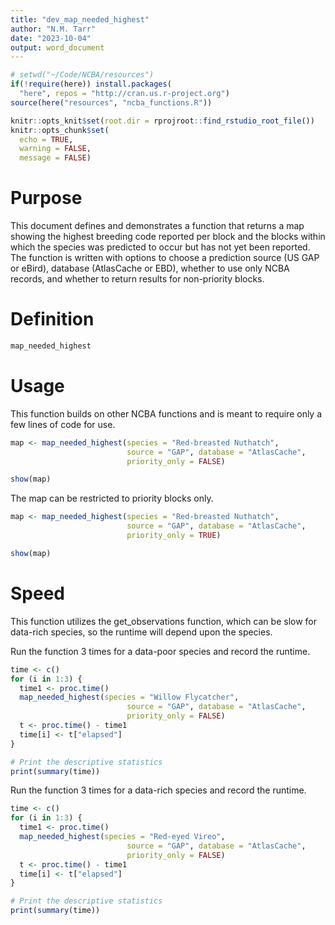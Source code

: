 ```yaml
---
title: "dev_map_needed_highest"
author: "N.M. Tarr"
date: "2023-10-04"
output: word_document
---
```


```r
# setwd("~/Code/NCBA/resources")
if(!require(here)) install.packages(
  "here", repos = "http://cran.us.r-project.org")
source(here("resources", "ncba_functions.R"))

knitr::opts_knit$set(root.dir = rprojroot::find_rstudio_root_file())
knitr::opts_chunk$set(
  echo = TRUE,
  warning = FALSE,
  message = FALSE)
```


# Purpose
This document defines and demonstrates a function that returns a map showing the highest breeding code reported per block and the blocks within which the species was predicted to occur but has not yet been reported.  The function is written with options to choose a prediction source (US GAP or eBird), database (AtlasCache or EBD), whether to use only NCBA records, and whether to return results for non-priority blocks.


# Definition
```r
map_needed_highest
```


# Usage
This function builds on other NCBA functions and is meant to require only a few lines of code for use.  
```r
map <- map_needed_highest(species = "Red-breasted Nuthatch", 
                          source = "GAP", database = "AtlasCache",
                          priority_only = FALSE)

show(map)
```

The map can be restricted to priority blocks only.
```r
map <- map_needed_highest(species = "Red-breasted Nuthatch", 
                          source = "GAP", database = "AtlasCache",
                          priority_only = TRUE)

show(map)
```


# Speed
This function utilizes the get_observations function, which can be slow for data-rich species, so the runtime will depend upon the species.  

Run the function 3 times for a data-poor species and record the runtime.
```r
time <- c()
for (i in 1:3) {
  time1 <- proc.time()
  map_needed_highest(species = "Willow Flycatcher", 
                          source = "GAP", database = "AtlasCache",
                          priority_only = FALSE)
  t <- proc.time() - time1
  time[i] <- t["elapsed"]
}

# Print the descriptive statistics
print(summary(time))
```

Run the function 3 times for a data-rich species and record the runtime.
```r
time <- c()
for (i in 1:3) {
  time1 <- proc.time()
  map_needed_highest(species = "Red-eyed Vireo", 
                          source = "GAP", database = "AtlasCache",
                          priority_only = FALSE)
  t <- proc.time() - time1
  time[i] <- t["elapsed"]
}

# Print the descriptive statistics
print(summary(time))
```